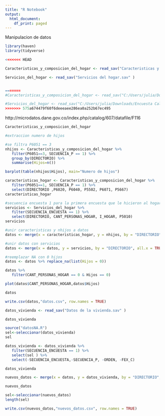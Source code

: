 ```yaml
---
title: "R Notebook"
output:
  html_document:
    df_print: paged
---
```


Manipulacion de datos

```r
library(haven)
library(tidyverse)
```

```r

<<<<<<< HEAD

Caracteristicas_y_composicion_del_hogar <- read_sav("Caracteristicas y composicion del hogar.sav")

Servicios_del_hogar <- read_sav("Servicios del hogar.sav" )


=======
#Caracteristicas_y_composicion_del_hogar <- read_sav("C:/Users/julia/Downloads/Encuesta Calidad de Vida/Caracteristicas y composicion del hogar.sav")

#Servicios_del_hogar <- read_sav("C:/Users/julia/Downloads/Encuesta Calidad de Vida/Servicios del hogar.sav")
>>>>>>> 575a674479f60f6deeeaee286ea0a252b67ec495

```





http://microdatos.dane.gov.co/index.php/catalog/607/datafile/F116


```r
Caracteristicas_y_composicion_del_hogar
```

```r
#extraccion numero de hijos

#se filtra P6051 == 3 
nhijos <- Caracteristicas_y_composicion_del_hogar %>% 
   filter(P6051==3, SECUENCIA_P == 1) %>%
   group_by(DIRECTORIO) %>%
   summarise(Hijos=n()) 

barplot(table(nhijos$Hijos), main="Numero de hijos")

```




```r
caracteristicas_hogar <- Caracteristicas_y_composicion_del_hogar %>% 
   filter(P6051==1, SECUENCIA_P == 1) %>%
   select(DIRECTORIO ,P6020, P6040, P5502, P6071, P5667)
caracteristicas_hogar
```


```r
#secuencia encuesta 1 para la primera encuesta que le hicieron al hogar
servicios <- Servicios_del_hogar %>%
   filter(SECUENCIA_ENCUESTA == 1) %>% 
   select(DIRECTORIO, CANT_PERSONAS_HOGAR, I_HOGAR, P5010) 
servicios
```

```r

#unir caracteristicas y nhijos a datos
datos <- merge(x = caracteristicas_hogar, y = nhijos, by = "DIRECTORIO", all.x=TRUE, all.y=TRUE)

```

```r

#unir datos con servicios 
datos <- merge(x = datos, y = servicios, by = "DIRECTORIO", all.x = TRUE, all.y=TRUE)

#reemplazar NA con 0 hijos
datos <- datos %>% replace_na(list(Hijos = 0))
```

```r
datos %>%
   filter(CANT_PERSONAS_HOGAR == 0 & Hijos == 0)

```


```r
plot(datos$CANT_PERSONAS_HOGAR,datos$Hijos)
```
```r
datos
```


```r
write.csv(datos,"datos.csv", row.names = TRUE)
```


```r
datos_vivienda <- read_sav("Datos de la vivienda.sav" )
```

```r
datos_vivienda
```




```r
source("datosNA.R")
sel<-seleccionar(datos_vivienda)
sel
```

```r
datos_vivienda <- datos_vivienda %>%
   filter(SECUENCIA_ENCUESTA == 1) %>% 
   select(sel ) %>%
   select(-SECUENCIA_ENCUESTA,-SECUENCIA_P, -ORDEN, -FEX_C)

datos_vivienda
```
```r
nuevos_datos <- merge(x = datos, y = datos_vivienda, by = "DIRECTORIO", all.x = TRUE, all.y=TRUE)
```

```r
nuevos_datos
```

```r
sel<-seleccionar(nuevos_datos)
length(sel)
```

```r
write.csv(nuevos_datos,"nuevos_datos.csv", row.names = TRUE)
```


